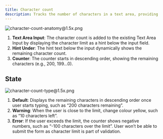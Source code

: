 ```yaml
---
title: Character count
description: Tracks the number of characters in a text area, providing real-time feedback to help users stay within a set limit. It shows warnings near the limit and errors when exceeded.
---
```


![character-count-anatomy@1.5x.png](/design/character-count-anatomy1.5x.png)

1. **Text Area Input**: The character count is added to the existing Text Area Input by displaying the character limit as a hint below the input field.
2. **Hint Under**: The hint text below the input dynamically shows the remaining character count.
3. **Counter**: The counter starts in descending order, showing the remaining characters (e.g., 200, 199...0).

## State

![character-count-type@1.5x.png](/design/character-count-type1.5x.png)

1. **Default**: Displays the remaining characters in descending order once user starts typing, such as “200 characters remaining”.
2. **Warning**: When the user is close to the limit, change colour yellow, such as “10 characters left”.
3. **Error**: If the user exceeds the limit, the counter shows negative numbers, such as “-100 characters over the limit”. User won’t be able to submit the form as character limit is part of validation.
